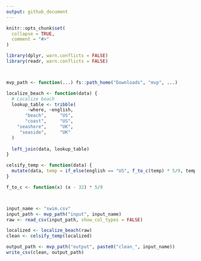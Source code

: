 ```yaml
---
output: github_document
---
```


<!-- README.md is generated from README.Rmd. Please edit that file -->

```r
knitr::opts_chunk$set(
  collapse = TRUE,
  comment = "#>"
)
```

```r
library(dplyr, warn.conflicts = FALSE)
library(readr, warn.conflicts = FALSE)



mvp_path <- function(...) fs::path_home("Downloads", "mvp", ...)

localize_beach <- function(data) {
  # Localize beach
  lookup_table <- tribble(
        ~where, ~english,
       "beach",     "US",
       "coast",     "US",
    "seashore",     "UK",
     "seaside",     "UK"
  )
  
  left_join(data, lookup_table)
}

celsify_temp <- function(data) {
  mutate(data, temp = if_else(english == "US", f_to_c(temp) * 5/9, temp))
}

f_to_c <- function(x) (x - 32) * 5/9



input_name <- "swim.csv"
input_path <- mvp_path("input", input_name)
raw <- read_csv(input_path, show_col_types = FALSE)

localized <- localize_beach(raw)
clean <- celsify_temp(localized)

output_path <- mvp_path("output", paste0("clean_", input_name))
write_csv(clean, output_path)
```
